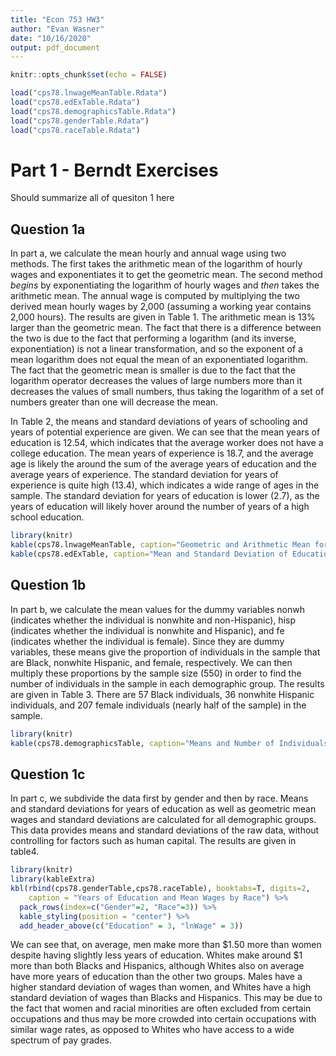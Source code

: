 ```yaml
---
title: "Econ 753 HW3"
author: "Evan Wasner"
date: "10/16/2020"
output: pdf_document
---
```


```r
knitr::opts_chunk$set(echo = FALSE)
```

``` r
load("cps78.lnwageMeanTable.Rdata")
load("cps78.edExTable.Rdata")
load("cps78.demographicsTable.Rdata")
load("cps78.genderTable.Rdata")
load("cps78.raceTable.Rdata")
```

# Part 1 - Berndt Exercises

Should summarize all of quesiton 1 here

## Question 1a

In part a, we calculate the mean hourly and annual wage using two methods. The first takes the arithmetic mean of the logarithm of hourly wages and exponentiates it to get the geometric mean. The second method *begins* by exponentiating the logarithm of hourly wages and *then* takes the arithmetic mean. The annual wage is computed by multiplying the two derived mean hourly wages by 2,000 (assuming a working year contains 2,000 hours). The results are given in Table 1. The arithmetic mean is 13% larger than the geometric mean. The fact that there is a difference between the two is due to the fact that performing a logarithm (and its inverse, exponentiation) is not a linear transformation, and so the exponent of a mean logarithm does not equal the mean of an exponentiated logarithm. The fact that the geometric mean is smaller is due to the fact that the logarithm operator decreases the values of large numbers more than it decreases the values of small numbers, thus taking the logarithm of a set of numbers greater than one will decrease the mean.

In Table 2, the means and standard deviations of years of schooling and years of potential experience are given. We can see that the mean years of education is 12.54, which indicates that the average worker does not have a college education. The mean years of experience is 18.7, and the average age is likely the around the sum of the average years of education and the average years of experience. The standard deviation for years of experience is quite high (13.4), which indicates a wide range of ages in the sample. The standard deviation for years of education is lower (2.7), as the years of education will likely hover around the number of years of a high school education.

```r
library(knitr)
kable(cps78.lnwageMeanTable, caption="Geometric and Arithmetic Mean for 1978 Wages", digits=2)
kable(cps78.edExTable, caption="Mean and Standard Deviation of Education and Experience", digits=2)
```

## Question 1b

In part b, we calculate the mean values for the dummy variables nonwh (indicates whether the individual is nonwhite and non-Hispanic), hisp (indicates whether the individual is nonwhite and Hispanic), and fe (indicates whether the individual is female). Since they are dummy variables, these means give the proportion of individuals in the sample that are Black, nonwhite Hispanic, and female, respectively. We can then multiply these proportions by the sample size (550) in order to find the number of individuals in the sample in each demographic group. The results are given in Table 3. There are 57 Black individuals, 36 nonwhite Hispanic individuals, and 207 female individuals (nearly half of the sample) in the sample.

```r
library(knitr)
kable(cps78.demographicsTable, caption="Means and Number of Individuals in Demographic Groups", digits=2)
```

## Question 1c

In part c, we subdivide the data first by gender and then by race. Means and standard deviations for years of education as well as geometric mean wages and standard deviations are calculated for all demographic groups. This data provides means and standard deviations of the raw data, without controlling for factors such as human capital. The results are given in table4. 

```r
library(knitr)
library(kableExtra)
kbl(rbind(cps78.genderTable,cps78.raceTable), booktabs=T, digits=2,
    caption = "Years of Education and Mean Wages by Race") %>% 
  pack_rows(index=c("Gender"=2, "Race"=3)) %>%
  kable_styling(position = "center") %>%
  add_header_above(c("Education" = 3, "lnWage" = 3))
```

We can see that, on average, men make more than $1.50 more than women despite having slightly less years of education. Whites make around $1 more than both Blacks and Hispanics, although Whites also on average have more years of education than the other two groups. Males have a higher standard deviation of wages than women, and Whites have a high standard deviation of wages than Blacks and Hispanics. This may be due to the fact that women and racial minorities are often excluded from certain occupations and thus may be more crowded into certain occupations with similar wage rates, as opposed to Whites who have access to a wide spectrum of pay grades.